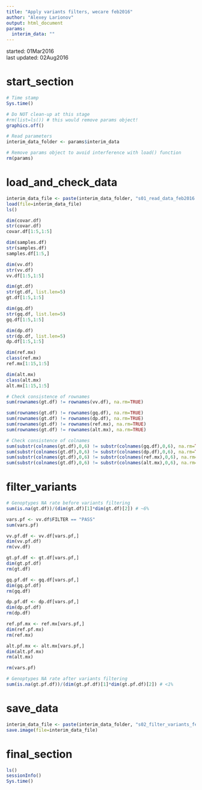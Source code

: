 ```yaml
---
title: "Apply variants filters, wecare feb2016"
author: "Alexey Larionov"
output: html_document
params:
  interim_data: ""
---
```


started: 01Mar2016  
last updated: 02Aug2016

# start_section

```r

# Time stamp
Sys.time()

# Do NOT clean-up at this stage
#rm(list=ls()) # this would remove params object!
graphics.off()

# Read parameters
interim_data_folder <- params$interim_data

# Remove params object to avoid interference with load() function
rm(params)

```

# load_and_check_data

```r

interim_data_file <- paste(interim_data_folder, "s01_read_data_feb2016.RData", sep="/")
load(file=interim_data_file)
ls()

dim(covar.df)
str(covar.df)
covar.df[1:5,1:5]

dim(samples.df)
str(samples.df)
samples.df[1:5,]

dim(vv.df)
str(vv.df)
vv.df[1:5,1:5]

dim(gt.df)
str(gt.df, list.len=5)
gt.df[1:5,1:5]

dim(gq.df)
str(gq.df, list.len=5)
gq.df[1:5,1:5]

dim(dp.df)
str(dp.df, list.len=5)
dp.df[1:5,1:5]

dim(ref.mx)
class(ref.mx)
ref.mx[1:15,1:5]

dim(alt.mx)
class(alt.mx)
alt.mx[1:15,1:5]

# Check consistence of rownames
sum(rownames(gt.df) != rownames(vv.df), na.rm=TRUE)

sum(rownames(gt.df) != rownames(gq.df), na.rm=TRUE)
sum(rownames(gt.df) != rownames(dp.df), na.rm=TRUE)
sum(rownames(gt.df) != rownames(ref.mx), na.rm=TRUE)
sum(rownames(gt.df) != rownames(alt.mx), na.rm=TRUE)

# Check consistence of colnames
sum(substr(colnames(gt.df),0,6) != substr(colnames(gq.df),0,6), na.rm=TRUE)
sum(substr(colnames(gt.df),0,6) != substr(colnames(dp.df),0,6), na.rm=TRUE)
sum(substr(colnames(gt.df),0,6) != substr(colnames(ref.mx),0,6), na.rm=TRUE)
sum(substr(colnames(gt.df),0,6) != substr(colnames(alt.mx),0,6), na.rm=TRUE)

```

# filter_variants

```r

# Genoptypes NA rate before variants filtering
sum(is.na(gt.df))/(dim(gt.df)[1]*dim(gt.df)[2]) # ~6%

vars.pf <- vv.df$FILTER == "PASS"
sum(vars.pf)

vv.pf.df <- vv.df[vars.pf,]
dim(vv.pf.df)
rm(vv.df)

gt.pf.df <- gt.df[vars.pf,]
dim(gt.pf.df)
rm(gt.df)

gq.pf.df <- gq.df[vars.pf,]
dim(gq.pf.df)
rm(gq.df)

dp.pf.df <- dp.df[vars.pf,]
dim(dp.pf.df)
rm(dp.df)

ref.pf.mx <- ref.mx[vars.pf,]
dim(ref.pf.mx)
rm(ref.mx)

alt.pf.mx <- alt.mx[vars.pf,]
dim(alt.pf.mx)
rm(alt.mx)

rm(vars.pf)

# Genoptypes NA rate after variants filtering
sum(is.na(gt.pf.df))/(dim(gt.pf.df)[1]*dim(gt.pf.df)[2]) # <1%

```

# save_data

```r

interim_data_file <- paste(interim_data_folder, "s02_filter_variants_feb2016.RData", sep="/")
save.image(file=interim_data_file)

```

# final_section

```r

ls()
sessionInfo()
Sys.time()

```


